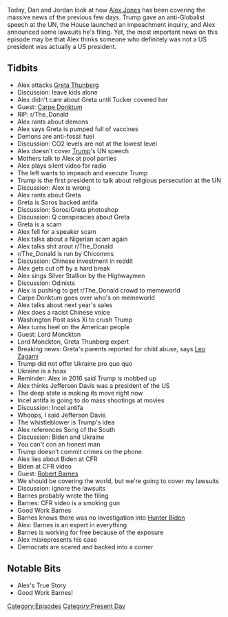 {{DEFAULTSORT:
    #_EPISODE_0348:September 24-25, 2019
}}{{Episode
    | title             = September 24-25, 2019
    | caption           = Listen to this episode on [https://knowledgefight.libsyn.com/knowledge-fight-september-24-25-2019 Libsyn] [https://open.spotify.com/episode/4pvEjNcBPZhoPJr6ImLKWR Spotify], Read the [[Transcript/348: September 24-25, 2019|Unofficial Transcript]]
    | episodeNumber     = 348
    | length            = 02:14:04
    | airDate           = September 27, 2019
    | coverageStartDate = September 24, 2019
    | coverageEndDate   = September 25, 2019
    | episodeType       = [[:Category:Present Day|Present Day]]
    | appearance        = [[Greta Thunberg]], [[Carpe Donktum]], [[Lord Monckton]], [[Leo Zagami]]
    | oocDrop           = This country is soft, stupid, and weak
    | previousEpisode   = [[347: September 23, 2019]]
    | nextEpisode       = [[349: April 15-16, 2013]]
}}

{{Stub}}

Today, Dan and Jordan look at how [[Alex Jones]] has been covering the massive news of the previous few days. Trump gave an anti-Globalist speech at the UN, the House launched an impeachment inquiry, and Alex announced some lawsuits he's filing. Yet, the most important news on this episode may be that Alex thinks someone who definitely was not a US president was actually a US president.

==Tidbits==

*Alex attacks [[Greta Thunberg]]
*Discussion: leave kids alone
*Alex didn't care about Greta until Tucker covered her
*Guest: [[Carpe Donktum]]
*RIP: r/The_Donald
*Alex rants about demons
*Alex says Greta is pumped full of vaccines
*Demons are anti-fossil fuel
*Discussion: CO2 levels are not at the lowest level
*Alex doesn't cover [[Donald Trump|Trump]]'s UN speech
*Mothers talk to Alex at pool parties
*Alex plays silent video for radio
*The left wants to impeach and execute Trump
*Trump is the first president to talk about religious persecution at the UN
*Discussion: Alex is wrong
*Alex rants about Greta
*Greta is Soros backed antifa
*Discussion: Soros/Greta photoshop
*Discussion: Q conspiracies about Greta
*Greta is a scam
*Alex fell for a speaker scam
*Alex talks about a Nigerian scam again
*Alex talks shit arout r/The_Donald
*r/The_Donald is run by Chicomms
*Discussion: Chinese investment in reddit
*Alex gets cut off by a hard break
*Alex sings Silver Stallion by the Highwaymen
*Discussion: Odinists
*Alex is pushing to get r/The_Donald crowd to memeworld
*Carpe Donktum goes over who's on memeworld
*Alex talks about next year's sales
*Alex does a racist Chinese voice
*Washington Post asks Xi to crush Trump
*Alex turns heel on the American people
*Guest: Lord Monckton
*Lord Monckton, Greta Thunberg expert
*Breaking news: Greta's parents reported for child abuse, says [[Leo Zagami]]
*Trump did not offer Ukraine pro quo quo
*Ukraine is a hoax
*Reminder: Alex in 2016 said Trump is mobbed up
*Alex thinks Jefferson Davis was a president of the US
*The deep state is making its move right now
*Incel antifa is going to do mass shootings at movies
*Discussion: Incel antifa
*Whoops, I said Jefferson Davis
*The whistleblower is Trump's idea
*Alex references Song of the South
*Discussion: Biden and Ukraine
*You can't con an honest man
*Trump doesn't commit crimes on the phone
*Alex lies about Biden at CFR
*Biden at CFR video
*Guest: [[Robert Barnes]]
*We should be covering the world, but we're going to cover my lawsuits
*Discussion: ignore the lawsuits
*Barnes probably wrote the filing
*Barnes: CFR video is a smoking gun
*Good Work Barnes
*Barnes knows there was no investigation into [[Hunter Biden]]
*Alex: Barnes is an expert in everything
*Barnes is working for free because of the exposure
*Alex misrepresents his case
*Democrats are scared and backed into a corner

==Notable Bits==

*Alex's True Story
*Good Work Barnes!

[[Category:Episodes]]
[[Category:Present Day]]
